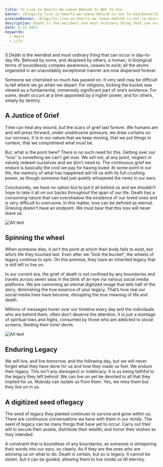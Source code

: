 ---
title: To Live In Hearts We Leave Behind Is Not To Die
banner: /blogs/to-live-in-hearts-we-leave-behind-is-not-to-die/bannerImage.png
previewBanner: /blogs/to-live-in-hearts-we-leave-behind-is-not-to-die/suite.png
description: Death is the weirdest and most ordinary thing that can occur in day-to-day life.
date: 6.19.2022
keywords:
  - Heart
  - Life
---

S
Death is the weirdest and most ordinary thing that can occur in day-to-day life. Beloved by some, and despised by others, a human, in biological terms of boundlessly complex awareness, ceases to exist; all the atoms organized in an unavoidably exceptional manner are now dispersed forever.

Someone we cherished so much has passed on. It very well may be difficult to tell where we go when we depart. For religions, kicking the bucket was viewed as a fundamental, immensely significant part of one’s existence. For some, death occurs at a time appointed by a higher power, and for others, simply by destiny.

## A Justice of Grief

Time can heal any wound, but the scars of grief last forever. We humans are and will press forward, under unobtrusive pressure, we draw curtains on our sorrows. It is in our nature that we keep moving, that we put things in context, that we comprehend what must be.

But, what is the point here? There is no such need for this. Getting over our “loss” is something we can’t get over. We will not, at any point, neglect or naively redeem ourselves and we don't need to. The continuous grief we endure is basically the cost we pay for having loved. At some point in our life, the memory of what has happened will hit us with its full crushing power, as though someone had just quietly whispered the news in our ears.

Conclusively, we have no option but to put it all behind us and we shouldn’t hope to take it all on our backs throughout the span of our life. Death has a consuming nature that can overshadow the existence of our loved ones and is very difficult to overcome. In this matter, love can be defined as eternal. Grieving doesn't have an endpoint. We must bear that this loss will never leave us.

![Alt text](/blogs/to-live-in-hearts-we-leave-behind-is-not-to-die/1.png)

## Spinning the wheel

When someone dies, it isn't the point at which their body fails to exist, but who’s life they touched last. Even after we “kick the bucket”, the wheels of legacy continue to spin. On this premise, they have an inherited legacy that is still left to live on.

In our current era, the grief of death is not confined by any boundaries and travels across seven seas in the blink of an eye via various social media platforms. We are cementing an eternal digitized image that tells half of the story, diminishing the true essence of your legacy. That’s how real our social media lives have become, disrupting the true meaning of life and death.

Millions of messages hover over our timeline every day and the individuals who are behind them, often don’t deserve the attention. It is just a montage of spiritual lows and highs, consumed by those who are addicted to social screens, feeding their inner devils.

![Alt text](/blogs/to-live-in-hearts-we-leave-behind-is-not-to-die/2.png)

## Enduring Legacy

We will live, and live tomorrow, and the following day, but we will never forget what they have done for us and how they made us feel. We endure their legacy. This isn't any disrespect or indelicacy. It is us being faithful to the legacy they left behind. We can live on yet be devoted to all that they implied for us. Nobody can isolate us from them. Yes, we miss them but they live on in us.

## A digitized seed oflegacy

The seed of legacy they planted continues to survive and grow within us. There are continuous conversations we have with them in our minds. The seed of legacy can be many things that have yet to occur. Carry out their will to secure their assets, distribute their wealth, and honor their wishes as they intended.

A constraint that is boundless of any boundaries, as someone is whispering their words into our ears, so clearly. As if they are the ones who are advising us on what to do. Death is certain, but so is legacy. It cannot be stolen, but it can be guided, allowing them to live inside us till eternity.
